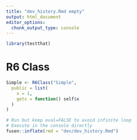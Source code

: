 ```yaml
---
title: "dev_history.Rmd empty"
output: html_document
editor_options: 
  chunk_output_type: console
---
```


```r
library(testthat)
```

# R6 Class

```r
Simple <- R6Class("Simple",
  public = list(
    x = 1,
    getx = function() self$x
  )
)
```

```r
# Run but keep eval=FALSE to avoid infinite loop
# Execute in the console directly
fusen::inflate(rmd = "dev/dev_history.Rmd")
```
